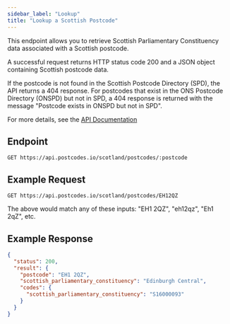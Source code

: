 ```yaml
---
sidebar_label: "Lookup"
title: "Lookup a Scottish Postcode"
---
```


This endpoint allows you to retrieve Scottish Parliamentary Constituency data associated with a Scottish postcode.

A successful request returns HTTP status code 200 and a JSON object containing Scottish postcode data.

If the postcode is not found in the Scottish Postcode Directory (SPD), the API returns a 404 response. For postcodes that exist in the ONS Postcode Directory (ONSPD) but not in SPD, a 404 response is returned with the message "Postcode exists in ONSPD but not in SPD".

For more details, see the [API Documentation](/docs/api/get-scottish-postcode)

## Endpoint

```http
GET https://api.postcodes.io/scotland/postcodes/:postcode
```

## Example Request

```http
GET https://api.postcodes.io/scotland/postcodes/EH12QZ
```

The above would match any of these inputs: "EH1 2QZ", "eh12qz", "Eh1 2qZ", etc.

## Example Response

```json
{
  "status": 200,
  "result": {
    "postcode": "EH1 2QZ",
    "scottish_parliamentary_constituency": "Edinburgh Central",
    "codes": {
      "scottish_parliamentary_constituency": "S16000093"
    }
  }
}
```
